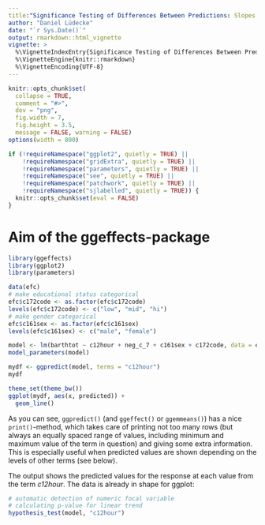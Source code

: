 ```yaml
---
title:"Significance Testing of Differences Between Predictions: Slopes, Contrasts and Pairwise Comparisons"
author: "Daniel Lüdecke"
date: "`r Sys.Date()`"
output: rmarkdown::html_vignette
vignette: >
  %\VignetteIndexEntry{Significance Testing of Differences Between Predictions: Slopes, Contrasts and Pairwise Comparisons}
  %\VignetteEngine{knitr::rmarkdown}
  %\VignetteEncoding{UTF-8}
---
```


```r
knitr::opts_chunk$set(
  collapse = TRUE,
  comment = "#>",
  dev = "png",
  fig.width = 7,
  fig.height = 3.5,
  message = FALSE, warning = FALSE)
options(width = 800)

if (!requireNamespace("ggplot2", quietly = TRUE) ||
    !requireNamespace("gridExtra", quietly = TRUE) ||
    !requireNamespace("parameters", quietly = TRUE) ||
    !requireNamespace("see", quietly = TRUE) ||
    !requireNamespace("patchwork", quietly = TRUE) ||
    !requireNamespace("sjlabelled", quietly = TRUE)) {
  knitr::opts_chunk$set(eval = FALSE)
}
```

# Aim of the ggeffects-package

```r
library(ggeffects)
library(ggplot2)
library(parameters)

data(efc)
# make educational status categorical
efc$c172code <- as.factor(efc$c172code)
levels(efc$c172code) <- c("low", "mid", "hi")
# make gender categorical
efc$c161sex <- as.factor(efc$c161sex)
levels(efc$c161sex) <- c("male", "female")

model <- lm(barthtot ~ c12hour + neg_c_7 + c161sex + c172code, data = efc)
model_parameters(model)
```



```r
mydf <- ggpredict(model, terms = "c12hour")
mydf

theme_set(theme_bw())
ggplot(mydf, aes(x, predicted)) +
  geom_line()
```

As you can see, `ggpredict()` (and `ggeffect()` or `ggemmeans()`) has a nice `print()`-method, which takes care of printing not too many rows (but always an equally spaced range of values, including minimum and maximum value of the term in question) and giving some extra information. This is especially useful when predicted values are shown depending on the levels of other terms (see below).

The output shows the predicted values for the response at each value from the term _c12hour_. The data is already in shape for ggplot:

```r
# automatic detection of numeric focal variable
# calculating p-value for linear trend 
hypothesis_test(model, "c12hour")
```

